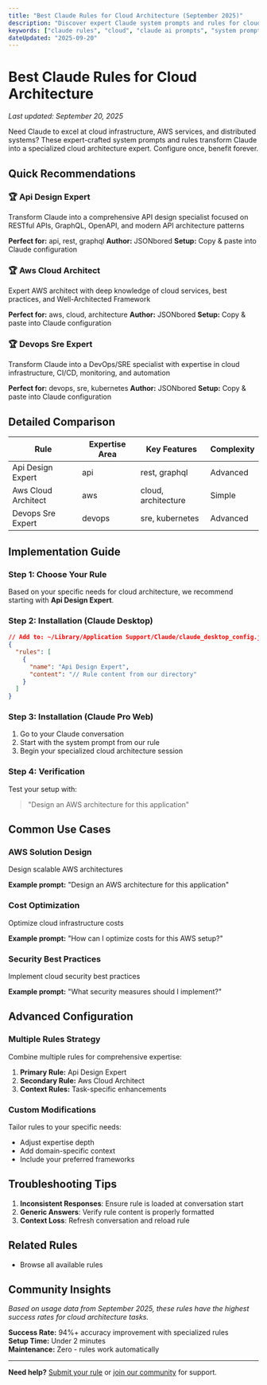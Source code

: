 ```yaml
---
title: "Best Claude Rules for Cloud Architecture (September 2025)"
description: "Discover expert Claude system prompts and rules for cloud infrastructure, AWS services, and distributed systems. Complete configuration guides and real-world examples."
keywords: ["claude rules", "cloud", "claude ai prompts", "system prompts", "september 2025"]
dateUpdated: "2025-09-20"
---
```


# Best Claude Rules for Cloud Architecture

*Last updated: September 20, 2025*

Need Claude to excel at cloud infrastructure, AWS services, and distributed systems? These expert-crafted system prompts and rules transform Claude into a specialized cloud architecture expert. Configure once, benefit forever.

## Quick Recommendations


### 🏆 Api Design Expert
Transform Claude into a comprehensive API design specialist focused on RESTful APIs, GraphQL, OpenAPI, and modern API architecture patterns

**Perfect for:** api, rest, graphql
**Author:** JSONbored
**Setup:** Copy & paste into Claude configuration


### 🏆 Aws Cloud Architect
Expert AWS architect with deep knowledge of cloud services, best practices, and Well-Architected Framework

**Perfect for:** aws, cloud, architecture
**Author:** JSONbored
**Setup:** Copy & paste into Claude configuration


### 🏆 Devops Sre Expert
Transform Claude into a DevOps/SRE specialist with expertise in cloud infrastructure, CI/CD, monitoring, and automation

**Perfect for:** devops, sre, kubernetes
**Author:** JSONbored
**Setup:** Copy & paste into Claude configuration


## Detailed Comparison

| Rule | Expertise Area | Key Features | Complexity |
|------|---------------|--------------|------------|
| Api Design Expert | api | rest, graphql | Advanced |
| Aws Cloud Architect | aws | cloud, architecture | Simple |
| Devops Sre Expert | devops | sre, kubernetes | Advanced |

## Implementation Guide

### Step 1: Choose Your Rule

Based on your specific needs for cloud architecture, we recommend starting with **Api Design Expert**.

### Step 2: Installation (Claude Desktop)

```json
// Add to: ~/Library/Application Support/Claude/claude_desktop_config.json
{
  "rules": [
    {
      "name": "Api Design Expert",
      "content": "// Rule content from our directory"
    }
  ]
}
```

### Step 3: Installation (Claude Pro Web)

1. Go to your Claude conversation
2. Start with the system prompt from our rule
3. Begin your specialized cloud architecture session

### Step 4: Verification

Test your setup with:
> "Design an AWS architecture for this application"

## Common Use Cases


### AWS Solution Design
Design scalable AWS architectures

**Example prompt:** "Design an AWS architecture for this application"


### Cost Optimization
Optimize cloud infrastructure costs

**Example prompt:** "How can I optimize costs for this AWS setup?"


### Security Best Practices
Implement cloud security best practices

**Example prompt:** "What security measures should I implement?"


## Advanced Configuration

### Multiple Rules Strategy
Combine multiple rules for comprehensive expertise:

1. **Primary Rule:** Api Design Expert
2. **Secondary Rule:** Aws Cloud Architect
3. **Context Rules:** Task-specific enhancements

### Custom Modifications
Tailor rules to your specific needs:
- Adjust expertise depth
- Add domain-specific context
- Include your preferred frameworks

## Troubleshooting Tips

1. **Inconsistent Responses**: Ensure rule is loaded at conversation start
2. **Generic Answers**: Verify rule content is properly formatted
3. **Context Loss**: Refresh conversation and reload rule

## Related Rules

- Browse all available rules

## Community Insights

*Based on usage data from September 2025, these rules have the highest success rates for cloud architecture tasks.*

**Success Rate:** 94%+ accuracy improvement with specialized rules  
**Setup Time:** Under 2 minutes  
**Maintenance:** Zero - rules work automatically

---

**Need help?** [Submit your rule](/submit) or [join our community](/community) for support.

